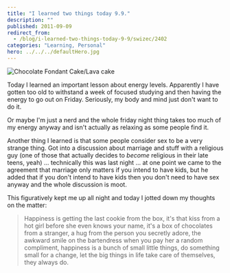 ```yaml
---
title: "I learned two things today 9.9."
description: ""
published: 2011-09-09
redirect_from:
  - /blog/i-learned-two-things-today-9-9/swizec/2402
categories: "Learning, Personal"
hero: ../../../defaultHero.jpg
---
```


![Chocolate Fondant Cake/Lava cake](https://swizec.com/wp-content/uploads/2011/09/300px-Chocolate_Fondant1.jpg "Chocolate Fondant Cake/Lava cake")

Today I learned an important lesson about energy levels. Apparently I have gotten too old to withstand a week of focused studying and then having the energy to go out on Friday. Seriously, my body and mind just don't want to do it.

Or maybe I'm just a nerd and the whole friday night thing takes too much of my energy anyway and isn't actually as relaxing as some people find it.

Another thing I learned is that some people consider sex to be a very strange thing. Got into a discussion about marriage and stuff with a religious guy (one of those that actually decides to _become_ religious in their late teens, yeah) ... technically this was last night ... at one point we came to the agreement that marriage only matters if you intend to have kids, but he added that if you don't intend to have kids then you don't need to have sex anyway and the whole discussion is moot.

This figuratively kept me up all night and today I jotted down my thoughts on the matter:

> Happiness is getting the last cookie from the box,
> it's that kiss from a hot girl before she even knows your name,
> it's a box of chocolates from a stranger,
> a hug from the person you secretly adore,
> the awkward smile on the bartendress when you pay her a random compliment,
> happiness is a bunch of small little things,
> do something small for a change,
> let the big things in life take care of themselves,
> they always do.


